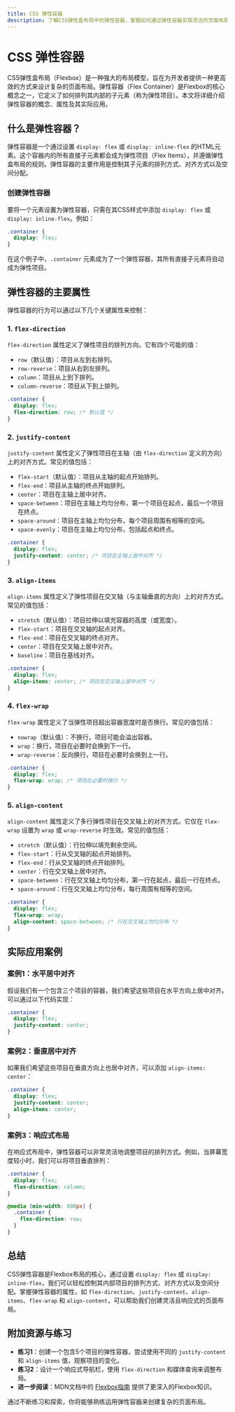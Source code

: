 ```yaml
---
title: CSS 弹性容器
description: 了解CSS弹性盒布局中的弹性容器，掌握如何通过弹性容器实现灵活的页面布局。
---
```


# CSS 弹性容器

CSS弹性盒布局（Flexbox）是一种强大的布局模型，旨在为开发者提供一种更高效的方式来设计复杂的页面布局。弹性容器（Flex Container）是Flexbox的核心概念之一，它定义了如何排列其内部的子元素（称为弹性项目）。本文将详细介绍弹性容器的概念、属性及其实际应用。

## 什么是弹性容器？

弹性容器是一个通过设置 `display: flex` 或 `display: inline-flex` 的HTML元素。这个容器内的所有直接子元素都会成为弹性项目（Flex Items），并遵循弹性盒布局的规则。弹性容器的主要作用是控制其子元素的排列方式、对齐方式以及空间分配。

### 创建弹性容器

要将一个元素设置为弹性容器，只需在其CSS样式中添加 `display: flex` 或 `display: inline-flex`。例如：

```css
.container {
  display: flex;
}
```

在这个例子中，`.container` 元素成为了一个弹性容器，其所有直接子元素将自动成为弹性项目。

## 弹性容器的主要属性

弹性容器的行为可以通过以下几个关键属性来控制：

### 1. `flex-direction`

`flex-direction` 属性定义了弹性项目的排列方向。它有四个可能的值：

- `row`（默认值）：项目从左到右排列。
- `row-reverse`：项目从右到左排列。
- `column`：项目从上到下排列。
- `column-reverse`：项目从下到上排列。

```css
.container {
  display: flex;
  flex-direction: row; /* 默认值 */
}
```

### 2. `justify-content`

`justify-content` 属性定义了弹性项目在主轴（由 `flex-direction` 定义的方向）上的对齐方式。常见的值包括：

- `flex-start`（默认值）：项目从主轴的起点开始排列。
- `flex-end`：项目从主轴的终点开始排列。
- `center`：项目在主轴上居中对齐。
- `space-between`：项目在主轴上均匀分布，第一个项目在起点，最后一个项目在终点。
- `space-around`：项目在主轴上均匀分布，每个项目周围有相等的空间。
- `space-evenly`：项目在主轴上均匀分布，包括起点和终点。

```css
.container {
  display: flex;
  justify-content: center; /* 项目在主轴上居中对齐 */
}
```

### 3. `align-items`

`align-items` 属性定义了弹性项目在交叉轴（与主轴垂直的方向）上的对齐方式。常见的值包括：

- `stretch`（默认值）：项目拉伸以填充容器的高度（或宽度）。
- `flex-start`：项目在交叉轴的起点对齐。
- `flex-end`：项目在交叉轴的终点对齐。
- `center`：项目在交叉轴上居中对齐。
- `baseline`：项目在基线对齐。

```css
.container {
  display: flex;
  align-items: center; /* 项目在交叉轴上居中对齐 */
}
```

### 4. `flex-wrap`

`flex-wrap` 属性定义了当弹性项目超出容器宽度时是否换行。常见的值包括：

- `nowrap`（默认值）：不换行，项目可能会溢出容器。
- `wrap`：换行，项目在必要时会换到下一行。
- `wrap-reverse`：反向换行，项目在必要时会换到上一行。

```css
.container {
  display: flex;
  flex-wrap: wrap; /* 项目在必要时换行 */
}
```

### 5. `align-content`

`align-content` 属性定义了多行弹性项目在交叉轴上的对齐方式。它仅在 `flex-wrap` 设置为 `wrap` 或 `wrap-reverse` 时生效。常见的值包括：

- `stretch`（默认值）：行拉伸以填充剩余空间。
- `flex-start`：行从交叉轴的起点开始排列。
- `flex-end`：行从交叉轴的终点开始排列。
- `center`：行在交叉轴上居中对齐。
- `space-between`：行在交叉轴上均匀分布，第一行在起点，最后一行在终点。
- `space-around`：行在交叉轴上均匀分布，每行周围有相等的空间。

```css
.container {
  display: flex;
  flex-wrap: wrap;
  align-content: space-between; /* 行在交叉轴上均匀分布 */
}
```

## 实际应用案例

### 案例1：水平居中对齐

假设我们有一个包含三个项目的容器，我们希望这些项目在水平方向上居中对齐。可以通过以下代码实现：

```css
.container {
  display: flex;
  justify-content: center;
}
```

### 案例2：垂直居中对齐

如果我们希望这些项目在垂直方向上也居中对齐，可以添加 `align-items: center`：

```css
.container {
  display: flex;
  justify-content: center;
  align-items: center;
}
```

### 案例3：响应式布局

在响应式布局中，弹性容器可以非常灵活地调整项目的排列方式。例如，当屏幕宽度较小时，我们可以将项目垂直排列：

```css
.container {
  display: flex;
  flex-direction: column;
}

@media (min-width: 600px) {
  .container {
    flex-direction: row;
  }
}
```

## 总结

CSS弹性容器是Flexbox布局的核心，通过设置 `display: flex` 或 `display: inline-flex`，我们可以轻松控制其内部项目的排列方式、对齐方式以及空间分配。掌握弹性容器的属性，如 `flex-direction`、`justify-content`、`align-items`、`flex-wrap` 和 `align-content`，可以帮助我们创建灵活且响应式的页面布局。

## 附加资源与练习

- **练习1**：创建一个包含5个项目的弹性容器，尝试使用不同的 `justify-content` 和 `align-items` 值，观察项目的变化。
- **练习2**：设计一个响应式导航栏，使用 `flex-direction` 和媒体查询来调整布局。
- **进一步阅读**：MDN文档中的 [Flexbox指南](https://developer.mozilla.org/zh-CN/docs/Web/CSS/CSS_Flexible_Box_Layout/Basic_Concepts_of_Flexbox) 提供了更深入的Flexbox知识。

通过不断练习和探索，你将能够熟练运用弹性容器来创建复杂的页面布局。